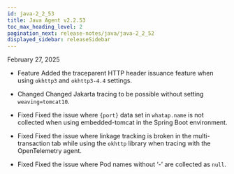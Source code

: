 ```yaml
---
id: java-2_2_53
title: Java Agent v2.2.53
toc_max_heading_level: 2
pagination_next: release-notes/java/java-2_2_52
displayed_sidebar: releaseSidebar
---
```


February 27, 2025

- <Status priority='1'>Feature</Status> Added the traceparent HTTP header issuance feature when using `okhttp3` and `okhttp3-4.4` settings.

- <Status priority='1'>Changed</Status> Changed Jakarta tracing to be possible without setting `weaving=tomcat10`.

- <Status priority='0'>Fixed</Status> Fixed the issue where `{port}` data set in `whatap.name` is not collected when using embedded-tomcat in the Spring Boot environment.

- <Status priority='0'>Fixed</Status> Fixed the issue where linkage tracking is broken in the multi-transaction tab while using the `okhttp` library when tracing with the OpenTelemetry agent.

- <Status priority='0'>Fixed</Status> Fixed the issue where Pod names without ‘-’ are collected as `null`.


<DownloadJava ver="2.2.53" />
